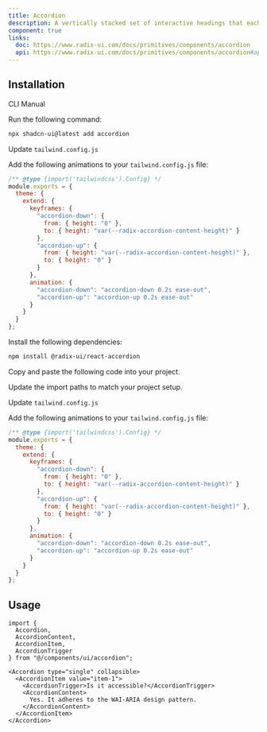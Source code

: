 ```yaml
---
title: Accordion
description: A vertically stacked set of interactive headings that each reveal a section of content.
component: true
links:
  doc: https://www.radix-ui.com/docs/primitives/components/accordion
  api: https://www.radix-ui.com/docs/primitives/components/accordion#api-reference
---
```


<ComponentPreview
  name="accordion-demo"
  className="[&_.preview>[data-orientation=vertical]]:sm:max-w-[70%]"
/>

## Installation

<div className="mt-10">
  <CodeBlock
    langauge="bash"
    fileName="package.json"
    tabs={[
      { title: "npm", code: "npm install @sikka/hawa" },
      { title: "yarn", code: "yarn add @sikka/hawa" },
      { title: "pnpm", code: "pnpm add @sikka/hawa" }
    ]}
  ></CodeBlock>
</div>

<Tabs defaultValue="cli">

<TabsList>
  <TabsTrigger value="cli">CLI</TabsTrigger>
  <TabsTrigger value="manual">Manual</TabsTrigger>
</TabsList>

<TabsContent value="cli">

<Steps>

<Step>Run the following command:</Step>

```bash
npx shadcn-ui@latest add accordion
```

<Step>Update `tailwind.config.js`</Step>

Add the following animations to your `tailwind.config.js` file:

```js title="tailwind.config.js" {5-18}
/** @type {import('tailwindcss').Config} */
module.exports = {
  theme: {
    extend: {
      keyframes: {
        "accordion-down": {
          from: { height: "0" },
          to: { height: "var(--radix-accordion-content-height)" }
        },
        "accordion-up": {
          from: { height: "var(--radix-accordion-content-height)" },
          to: { height: "0" }
        }
      },
      animation: {
        "accordion-down": "accordion-down 0.2s ease-out",
        "accordion-up": "accordion-up 0.2s ease-out"
      }
    }
  }
};
```

</Steps>

</TabsContent>

<TabsContent value="manual">

<Steps>

<Step>Install the following dependencies:</Step>

```bash
npm install @radix-ui/react-accordion
```

<Step>Copy and paste the following code into your project.</Step>

<ComponentSource name="accordion" />

<Step>Update the import paths to match your project setup.</Step>

<Step>Update `tailwind.config.js`</Step>

Add the following animations to your `tailwind.config.js` file:

```js title="tailwind.config.js" {5-18}
/** @type {import('tailwindcss').Config} */
module.exports = {
  theme: {
    extend: {
      keyframes: {
        "accordion-down": {
          from: { height: "0" },
          to: { height: "var(--radix-accordion-content-height)" }
        },
        "accordion-up": {
          from: { height: "var(--radix-accordion-content-height)" },
          to: { height: "0" }
        }
      },
      animation: {
        "accordion-down": "accordion-down 0.2s ease-out",
        "accordion-up": "accordion-up 0.2s ease-out"
      }
    }
  }
};
```

</Steps>

</TabsContent>

</Tabs>

## Usage

```tsx
import {
  Accordion,
  AccordionContent,
  AccordionItem,
  AccordionTrigger
} from "@/components/ui/accordion";
```

```tsx
<Accordion type="single" collapsible>
  <AccordionItem value="item-1">
    <AccordionTrigger>Is it accessible?</AccordionTrigger>
    <AccordionContent>
      Yes. It adheres to the WAI-ARIA design pattern.
    </AccordionContent>
  </AccordionItem>
</Accordion>
```
